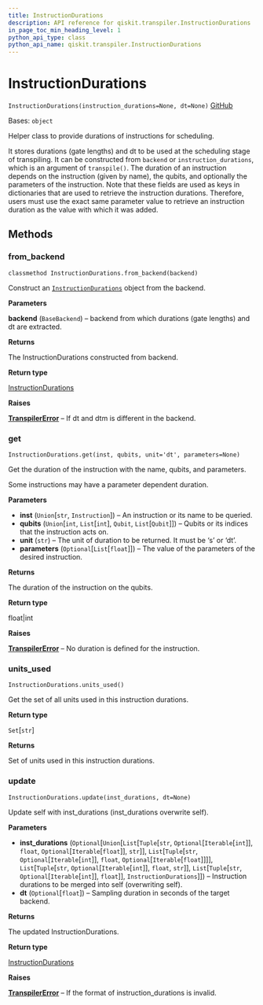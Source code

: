 ```yaml
---
title: InstructionDurations
description: API reference for qiskit.transpiler.InstructionDurations
in_page_toc_min_heading_level: 1
python_api_type: class
python_api_name: qiskit.transpiler.InstructionDurations
---
```


# InstructionDurations

<span id="qiskit.transpiler.InstructionDurations" />

`InstructionDurations(instruction_durations=None, dt=None)` [GitHub](https://github.com/qiskit/qiskit/tree/stable/0.20/qiskit/transpiler/instruction_durations.py "view source code")

Bases: `object`

Helper class to provide durations of instructions for scheduling.

It stores durations (gate lengths) and dt to be used at the scheduling stage of transpiling. It can be constructed from `backend` or `instruction_durations`, which is an argument of `transpile()`. The duration of an instruction depends on the instruction (given by name), the qubits, and optionally the parameters of the instruction. Note that these fields are used as keys in dictionaries that are used to retrieve the instruction durations. Therefore, users must use the exact same parameter value to retrieve an instruction duration as the value with which it was added.

## Methods

### from\_backend

<span id="qiskit.transpiler.InstructionDurations.from_backend" />

`classmethod InstructionDurations.from_backend(backend)`

Construct an [`InstructionDurations`](qiskit.transpiler.InstructionDurations "qiskit.transpiler.InstructionDurations") object from the backend.

**Parameters**

**backend** (`BaseBackend`) – backend from which durations (gate lengths) and dt are extracted.

**Returns**

The InstructionDurations constructed from backend.

**Return type**

[InstructionDurations](qiskit.transpiler.InstructionDurations "qiskit.transpiler.InstructionDurations")

**Raises**

[**TranspilerError**](qiskit.transpiler.TranspilerError "qiskit.transpiler.TranspilerError") – If dt and dtm is different in the backend.

### get

<span id="qiskit.transpiler.InstructionDurations.get" />

`InstructionDurations.get(inst, qubits, unit='dt', parameters=None)`

Get the duration of the instruction with the name, qubits, and parameters.

Some instructions may have a parameter dependent duration.

**Parameters**

*   **inst** (`Union`\[`str`, `Instruction`]) – An instruction or its name to be queried.
*   **qubits** (`Union`\[`int`, `List`\[`int`], `Qubit`, `List`\[`Qubit`]]) – Qubits or its indices that the instruction acts on.
*   **unit** (`str`) – The unit of duration to be returned. It must be ‘s’ or ‘dt’.
*   **parameters** (`Optional`\[`List`\[`float`]]) – The value of the parameters of the desired instruction.

**Returns**

The duration of the instruction on the qubits.

**Return type**

float|int

**Raises**

[**TranspilerError**](qiskit.transpiler.TranspilerError "qiskit.transpiler.TranspilerError") – No duration is defined for the instruction.

### units\_used

<span id="qiskit.transpiler.InstructionDurations.units_used" />

`InstructionDurations.units_used()`

Get the set of all units used in this instruction durations.

**Return type**

`Set`\[`str`]

**Returns**

Set of units used in this instruction durations.

### update

<span id="qiskit.transpiler.InstructionDurations.update" />

`InstructionDurations.update(inst_durations, dt=None)`

Update self with inst\_durations (inst\_durations overwrite self).

**Parameters**

*   **inst\_durations** (`Optional`\[`Union`\[`List`\[`Tuple`\[`str`, `Optional`\[`Iterable`\[`int`]], `float`, `Optional`\[`Iterable`\[`float`]], `str`]], `List`\[`Tuple`\[`str`, `Optional`\[`Iterable`\[`int`]], `float`, `Optional`\[`Iterable`\[`float`]]]], `List`\[`Tuple`\[`str`, `Optional`\[`Iterable`\[`int`]], `float`, `str`]], `List`\[`Tuple`\[`str`, `Optional`\[`Iterable`\[`int`]], `float`]], `InstructionDurations`]]) – Instruction durations to be merged into self (overwriting self).
*   **dt** (`Optional`\[`float`]) – Sampling duration in seconds of the target backend.

**Returns**

The updated InstructionDurations.

**Return type**

[InstructionDurations](qiskit.transpiler.InstructionDurations "qiskit.transpiler.InstructionDurations")

**Raises**

[**TranspilerError**](qiskit.transpiler.TranspilerError "qiskit.transpiler.TranspilerError") – If the format of instruction\_durations is invalid.

